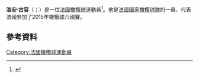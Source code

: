 '''洛安·古容'''（{{lang-fr|Loann Goujon}}；{{bd|1989年|4月23日}}）是一位[[法國|法國]][[橄欖球|橄欖球]]運動員<ref>{{Cite web |url=http://www.itsrugby.fr/joueur-internationale-zoom-15365-nations6moins20-2008-match.html |title=France U20's Six Nations matches |access-date=2015-11-23 |archive-date=2018-02-08 |archive-url=https://web.archive.org/web/20180208123439/http://www.itsrugby.fr/joueur-internationale-zoom-15365-nations6moins20-2008-match.html |dead-url=no }}</ref>。他是[[法國國家橄欖球隊|法國國家橄欖球隊]]的一員，代表法國參加了2015年橄欖球六國賽。

==參考資料==
{{Reflist}}
[[Category:法國橄欖球運動員|Category:法國橄欖球運動員]]